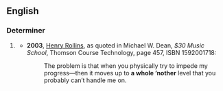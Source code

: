 ==English==

===Determiner===
{{en-det|head=[[a]] [[whole]] [['nother|’nother]]}}

# {{lb|en|informal|proscribed}} {{alternative form of|a whole nother|lang=en}}
#* '''2003''', [[w:Henry Rollins|Henry Rollins]], as quoted in Michael W. Dean, ''$30 Music School'', Thomson Course Technology, page 457, ISBN 1592001718:
#*: The problem is that when you physically try to impede my progress—then it moves up to '''a whole ’nother''' level that you probably can’t handle me on.